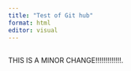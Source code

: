 ```yaml
---
title: "Test of Git hub"
format: html
editor: visual
---
```


## 

THIS IS A MINOR CHANGE!!!!!!!!!!!!!.
